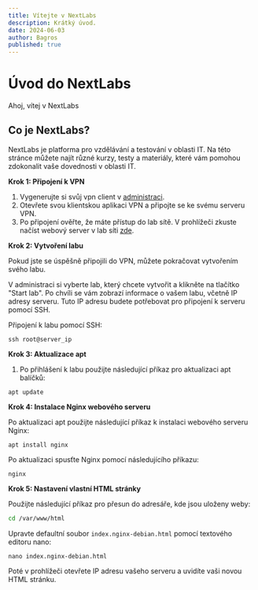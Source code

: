 ```yaml
---
title: Vítejte v NextLabs
description: Krátký úvod.
date: 2024-06-03
author: Bagros
published: true
---
```


# Úvod do NextLabs

Ahoj, vítej v NextLabs

## Co je NextLabs?

NextLabs je platforma pro vzdělávání a testování v oblasti IT. Na této stránce můžete najít různé kurzy, testy a materiály, které vám pomohou zdokonalit vaše dovednosti v oblasti IT.

**Krok 1: Připojení k VPN**

1. Vygenerujte si svůj vpn client v [administraci](/account).
1. Otevřete svou klientskou aplikaci VPN a připojte se ke svému serveru VPN.
1. Po připojení ověřte, že máte přístup do lab sítě. V prohlížeči zkuste načíst webový server v lab síti [zde](http://10.0.0.3).

**Krok 2: Vytvoření labu**

Pokud jste se úspěšně připojili do VPN, můžete pokračovat vytvořením svého labu.

V administraci si vyberte lab, který chcete vytvořit a klikněte na tlačítko "Start lab".
Po chvíli se vám zobrazí informace o vašem labu, včetně IP adresy serveru. Tuto IP adresu budete potřebovat pro připojení k serveru pomocí SSH.

Připojení k labu pomocí SSH:

```
ssh root@server_ip
```

**Krok 3: Aktualizace apt**

1. Po přihlášení k labu použijte následující příkaz pro aktualizaci apt balíčků:

```
apt update
```

**Krok 4: Instalace Nginx webového serveru**

Po aktualizaci apt použijte následující příkaz k instalaci webového serveru Nginx:

```
apt install nginx
```

Po aktualizaci spusťte Nginx pomocí následujícího příkazu:

```
nginx
```

**Krok 5: Nastavení vlastní HTML stránky**

Použijte následující příkaz pro přesun do adresáře, kde jsou uloženy weby:

```bash
cd /var/www/html
```

Upravte defaultní soubor `index.nginx-debian.html` pomocí textového editoru nano:

```
nano index.nginx-debian.html
```

Poté v prohlížeči otevřete IP adresu vašeho serveru a uvidíte vaši novou HTML stránku.
